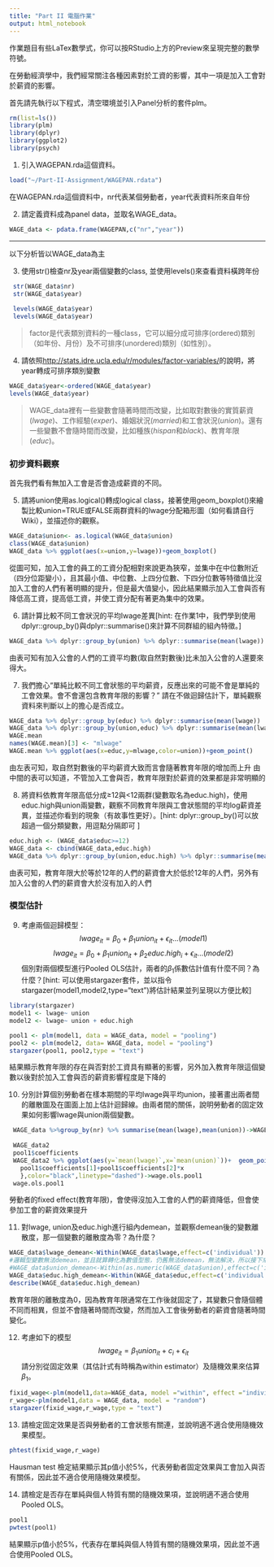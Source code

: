 ```yaml
---
title: "Part II 電腦作業"
output: html_notebook
---
```

作業題目有些LaTex數學式，你可以按RStudio上方的Preview來呈現完整的數學符號。

在勞動經濟學中，我們經常關注各種因素對於工資的影響，其中一項是加入工會對於薪資的影響。

首先請先執行以下程式，清空環境並引入Panel分析的套件plm。
```r
rm(list=ls())
library(plm)
library(dplyr)
library(ggplot2)
library(psych)
```


1. 引入WAGEPAN.rda這個資料。
```r
load("~/Part-II-Assignment/WAGEPAN.rdata")
```

在WAGEPAN.rda這個資料中，nr代表某個勞動者，year代表資料所來自年份

2. 請定義資料成為panel data，並取名WAGE_data。
```r
WAGE_data <- pdata.frame(WAGEPAN,c("nr","year"))
```

***
以下分析皆以WAGE_data為主

3. 使用str()檢查nr及year兩個變數的class, 並使用levels()來查看資料橫跨年份
```r
 str(WAGE_data$nr)
 str(WAGE_data$year)
 
 levels(WAGE_data$year)
 levels(WAGE_data$year)
```

> factor是代表類別資料的一種class，它可以細分成可排序(ordered)類別（如年份、月份）及不可排序(unordered)類別（如性別）。

4. 請依照<http://stats.idre.ucla.edu/r/modules/factor-variables/>的說明，將year轉成可排序類別變數
```r
WAGE_data$year<-ordered(WAGE_data$year)
levels(WAGE_data$year)
```


> WAGE_data裡有一些變數會隨著時間而改變，比如取對數後的實質薪資($lwage$)、工作經驗($exper$)、婚姻狀況($married$)和工會狀況($union$)。還有一些變數不會隨時間而改變，比如種族($hispan$和$black$)、教育年限($educ$)。

### 初步資料觀察
首先我們看有無加入工會是否會造成薪資的不同。

5. 請將union使用as.logical()轉成logical  class，接著使用geom_boxplot()來繪製比較union=TRUE或FALSE兩群資料的lwage分配箱形圖（如何看請自行Wiki），並描述你的觀察。
```r
WAGE_data$union<- as.logical(WAGE_data$union)
class(WAGE_data$union)
WAGE_data %>% ggplot(aes(x=union,y=lwage))+geom_boxplot()
```

從圖可知，加入工會的員工的工資分配相對來說更為狹窄，並集中在中位數附近（四分位距變小），且其最小值、中位數、上四分位數、下四分位數等特徵值比沒加入工會的人們有著明顯的提升，但是最大值變小，因此結果顯示加入工會與否有降低高工資，提高低工資，并使工資分配有著更為集中的效果。


6. 請計算比較不同工會狀況的平均lwage差異[hint: 在作業1中，我們學到使用dplyr::group_by()與dplyr::summarise()來計算不同群組的組內特徵。]
```r
WAGE_data %>% dplyr::group_by(union) %>% dplyr::summarise(mean(lwage))
```

由表可知有加入公會的人們的工資平均數(取自然對數後)比未加入公會的人還要來得大。

 7. 我們擔心“單純比較不同工會狀態的平均薪資，反應出來的可能不會是單純的工會效果。會不會還包含教育年限的影響？” 請在不做迴歸估計下，單純觀察資料來判斷以上的擔心是否成立。
```r
WAGE_data %>% dplyr::group_by(educ) %>% dplyr::summarise(mean(lwage)) 
WAGE_data %>% dplyr::group_by(union,educ) %>% dplyr::summarise(mean(lwage)) -> WAGE.mean
WAGE.mean
names(WAGE.mean)[3] <- "mlwage"
WAGE.mean %>% ggplot(aes(x=educ,y=mlwage,color=union))+geom_point()
```

由左表可知，取自然對數後的平均薪資大致而言會隨著教育年限的增加而上升
由中間的表可以知道，不管加入工會與否，教育年限對於薪資的效果都是非常明顯的

8. 將資料依教育年限高低分成≥12與<12兩群(變數取名為educ.high)，使用educ.high與union兩變數，觀察不同教育年限與工會狀態間的平均log薪資差異，並描述你看到的現象（有故事性更好）。[hint: dplyr::group_by()可以放超過一個分類變數，用逗點分隔即可 ]
```r
educ.high <- (WAGE_data$educ>=12)
WAGE_data <- cbind(WAGE_data,educ.high)
WAGE_data %>% dplyr::group_by(union,educ.high) %>% dplyr::summarise(mean(lwage))
```

由表可知，教育年限大於等於12年的人們的薪資會大於低於12年的人們，另外有加入公會的人們的薪資會大於沒有加入的人們

### 模型估計
9. 考慮兩個迴歸模型：
$$lwage_{it}	=\beta_{0}+\beta_{1}union_{it}+\epsilon_{it}...(model1)$$
$$lwage_{it}	=\beta_{0}+\beta_{1}union_{it}+\beta_{2}educ.high_{i}+\epsilon_{it}...(model2)$$
個別對兩個模型進行Pooled OLS估計，兩者的$\beta_1$係數估計值有什麼不同？為什麼？[hint: 可以使用stargazer套件，並以指令stargazer(model1,model2,type="text")將估計結果並列呈現以方便比較]
```r
library(stargazer)
model1 <- lwage~ union
model2 <- lwage~ union + educ.high

pool1 <- plm(model1, data = WAGE_data, model = "pooling")
pool2 <- plm(model2, data= WAGE_data, model = "pooling")
stargazer(pool1, pool2,type = "text")
```

結果顯示教育年限的存在與否對於工資具有顯著的影響，另外加入教育年限這個變數以後對於加入工會與否的薪資影響程度是下降的

10. 分別計算個別勞動者在樣本期間的平均lwage與平均union，接著畫出兩者間的離散圖及在圖面上加上估計迴歸線。由兩者間的關係，說明勞動者的固定效果如何影響lwage與union兩個變數。
```r
 WAGE_data %>%group_by(nr) %>% summarise(mean(lwage),mean(union))->WAGE_data2
 
 WAGE_data2
 pool1$coefficients
 WAGE_data2 %>% ggplot(aes(y=`mean(lwage)`,x=`mean(union)`))+  geom_point()+stat_function(fun=function(x){
   pool1$coefficients[1]+pool1$coefficients[2]*x
   },color="black",linetype="dashed")->wage.ols.pool1
 wage.ols.pool1
```

勞動者的fixed effect(教育年限)，會使得沒加入工會的人們的薪資降低，但會使參加工會的薪資效果提升

11. 對lwage, union及educ.high進行組內demean，並觀察demean後的變數離散度，那一個變數的離散度為零？為什麼？
```r
WAGE_data$lwage_demean<-Within(WAGE_data$lwage,effect=c('individual'))
#邏輯型變數無法demean，並且就算轉化為數值型態，仍舊無法demean，無法解決，所以接下來使用educ demean而不是用educ_high demean
#WAGE_data$union_demean<-Within(as.numeric(WAGE_data$union),effect=c('individual'))
WAGE_data$educ.high_demean<-Within(WAGE_data$educ,effect=c('individual'))
describe(WAGE_data$educ.high_demean)
```

教育年限的離散度為0，因為教育年限通常在工作後就固定了，其變數只會隨個體不同而相異，但並不會隨著時間而改變，然而加入工會後勞動者的薪資會隨著時間變化。


12. 考慮如下的模型
$$lwage_{it}=\beta_{1}union_{it}+c_{i}+\epsilon_{it}$$
請分別從固定效果（其估計式有時稱為within estimator）及隨機效果來估算$\beta_1$。
```r
fixid_wage<-plm(model1,data=WAGE_data, model ="within", effect ="individual")
r_wage<-plm(model1,data = WAGE_data, model = "random")
stargazer(fixid_wage,r_wage,type = "text")
```

13. 請檢定固定效果是否與勞動者的工會狀態有關連，並說明適不適合使用隨機效果模型。
```r
phtest(fixid_wage,r_wage)
```

Hausman test 檢定結果顯示其p值小於5%，代表勞動者固定效果與工會加入與否有關係，因此並不適合使用隨機效果模型。

14. 請檢定是否存在單純與個人特質有關的隨機效果項，並說明適不適合使用Pooled OLS。
```r
pool1
pwtest(pool1)
```

結果顯示p值小於5%，代表存在單純與個人特質有關的隨機效果項，因此並不適合使用Pooled OLS。